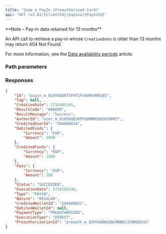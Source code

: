 ```yaml
---
title: 'View a PayIn (Preauthorized Card)'
api: 'GET /v2.01/{ClientId}/payins/{PayInId}'  
---
```




<Note>
**Note – Pay-in data retained for 13 months**

An API call to retrieve a pay-in whose `CreationDate` is older than 13 months may return 404 Not Found.

For more information, see the <a href="/api-reference/overview/data-availability-periods">Data availability periods</a> article.
</Note>


### Path parameters


<PayInId />

### Responses  

<AccordionGroup>

<Accordion title="200">  

<IdResponse />  

<Tag2Response />  

<CreationDateResponse />  

<ResultCodeResponse />  

<ResultMessageResponse />  

<AuthorIdResponse />  

<CreditedUserIdResponse />  

<DebitedFunds11Response />  

<CreditedFunds9Response />  

<Fees12Response />  

<Status2Response />  

<ExecutionDateResponse />  

<TypeResponse />  

<NatureResponse />  

<CreditedWalletIdResponse />  

<DebitedWalletId1Response />  

<PaymentType2Response />  

<ExecutionTypeResponse />  

<PreauthorizationIdResponse />

</Accordion>

</AccordionGroup>  


<ResponseExample>  

```json 200  
{
    "Id": "payin_m_01HYG8DRT5FHT1FV44MV9KR1BS",
    "Tag": null,
    "CreationDate": 1716385145,
    "ResultCode": "000000",
    "ResultMessage": "Success",
    "AuthorId": "user_m_01HSDQD2RPPQ8NMM36EDGYBMEY",
    "CreditedUserId": "204068024",
    "DebitedFunds": {
        "Currency": "EUR",
        "Amount": 2000
    },
    "CreditedFunds": {
        "Currency": "EUR",
        "Amount": 1800
    },
    "Fees": {
        "Currency": "EUR",
        "Amount": 200
    },
    "Status": "SUCCEEDED",
    "ExecutionDate": 1716385146,
    "Type": "PAYIN",
    "Nature": "REGULAR",
    "CreditedWalletId": "204089031",
    "DebitedWalletId": null,
    "PaymentType": "PREAUTHORIZED",
    "ExecutionType": "DIRECT",
    "PreauthorizationId": "preauth_m_01HYG88W1QWJNNBGJJG0KQGX42"
}
 ```  

</ResponseExample>  

<RequestExample>  

</RequestExample>